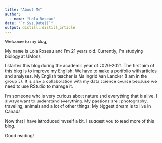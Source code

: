 ```yaml
---
title: "About Me"
author:
  - name: "Lola Roseau" 
date: "`r Sys.Date()`"
output: distill::distill_article
---
```


Welcome to my blog, 

My name is Lola Roseau and I’m 21 years old. 
Currently, I’m studying biology at UMons.

I started this blog during the academic year of 2020-2021. 
The first aim of this blog is to improve my English. We have to make a portfolio with articles and analyses. My English teacher is Ms Ingrid Van Lancker (I am in the group 2).
It is also a collaboration with my data science course because we need to use RStudio to manage it. 

I’m someone who is very curious about nature and everything that is alive. I always want to understand everything. My passions are : photography, traveling, animals and a lot of other things. My biggest dream is to live in Canada. 

Now that I have introduced myself a bit, I suggest you to read more of this blog. 

Good reading! 
